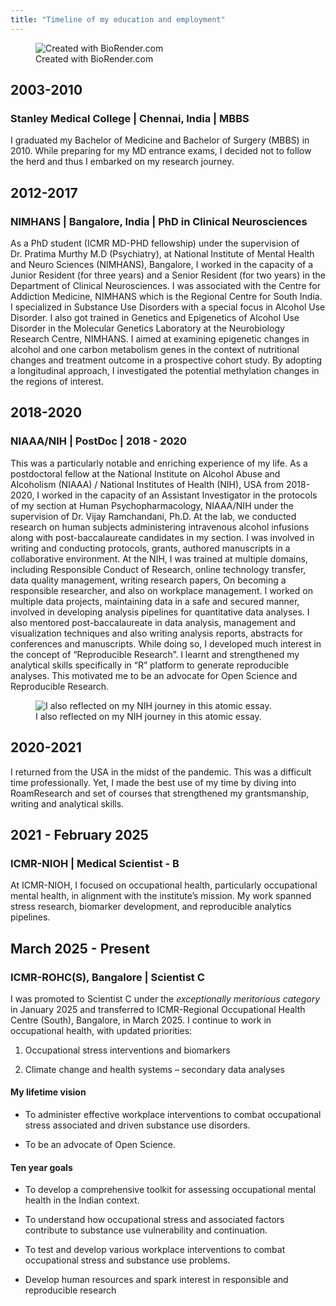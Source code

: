 ```yaml
---
title: "Timeline of my education and employment"
---
```


![Created with BioRender.com](timeline.png){fig-align="center"}

## 2003-2010

### Stanley Medical College \| Chennai, India \| MBBS

I graduated my Bachelor of Medicine and Bachelor of Surgery (MBBS) in 2010. While preparing for my MD entrance exams, I decided not to follow the herd and thus I embarked on my research journey.

## 2012-2017

### NIMHANS \| Bangalore, India \| PhD in Clinical Neurosciences

As a PhD student (ICMR MD-PHD fellowship) under the supervision of Dr. Pratima Murthy M.D (Psychiatry), at National Institute of Mental Health and Neuro Sciences (NIMHANS), Bangalore, I worked in the capacity of a Junior Resident (for three years) and a Senior Resident (for two years) in the Department of Clinical Neurosciences. I was associated with the Centre for Addiction Medicine, NIMHANS which is the Regional Centre for South India. I specialized in Substance Use Disorders with a special focus in Alcohol Use Disorder. I also got trained in Genetics and Epigenetics of Alcohol Use Disorder in the Molecular Genetics Laboratory at the Neurobiology Research Centre, NIMHANS. I aimed at examining epigenetic changes in alcohol and one carbon metabolism genes in the context of nutritional changes and treatment outcome in a prospective cohort study. By adopting a longitudinal approach, I investigated the potential methylation changes in the regions of interest.

## 2018-2020

### NIAAA/NIH \| PostDoc \| 2018 - 2020

This was a particularly notable and enriching experience of my life. As a postdoctoral fellow at the National Institute on Alcohol Abuse and Alcoholism (NIAAA) / National Institutes of Health (NIH), USA from 2018-2020, I worked in the capacity of an Assistant Investigator in the protocols of my section at Human Psychopharmacology, NIAAA/NIH under the supervision of Dr. Vijay Ramchandani, Ph.D. At the lab, we conducted research on human subjects administering intravenous alcohol infusions along with post-baccalaureate candidates in my section. I was involved in writing and conducting protocols, grants, authored manuscripts in a collaborative environment. At the NIH, I was trained at multiple domains, including Responsible Conduct of Research, online technology transfer, data quality management, writing research papers, On becoming a responsible researcher, and also on workplace management. I worked on multiple data projects, maintaining data in a safe and secured manner, involved in developing analysis pipelines for quantitative data analyses. I also mentored post-baccalaureate in data analysis, management and visualization techniques and also writing analysis reports, abstracts for conferences and manuscripts. While doing so, I developed much interest in the concept of "Reproducible Research". I learnt and strengthened my analytical skills specifically in "R" platform to generate reproducible analyses. This motivated me to be an advocate for Open Science and Reproducible Research.

![I also reflected on my NIH journey in this atomic essay.](Echoes_of_NIH.jpeg){fig-align="center"}

## 2020-2021

I returned from the USA in the midst of the pandemic. This was a difficult time professionally. Yet, I made the best use of my time by diving into RoamResearch and set of courses that strengthened my grantsmanship, writing and analytical skills.

## 2021 - February 2025

### ICMR-NIOH \| Medical Scientist - B

At ICMR-NIOH, I focused on occupational health, particularly occupational mental health, in alignment with the institute’s mission. My work spanned stress research, biomarker development, and reproducible analytics pipelines.

## March 2025 - Present

### ICMR-ROHC(S), Bangalore | Scientist C

I was promoted to Scientist C under the *exceptionally meritorious category* in January 2025 and transferred to ICMR-Regional Occupational Health Centre (South), Bangalore, in March 2025. I continue to work in occupational health, with updated priorities:

1. Occupational stress interventions and biomarkers

2. Climate change and health systems – secondary data analyses


#### My lifetime vision

-   To administer effective workplace interventions to combat occupational stress associated and driven substance use disorders.

-   To be an advocate of Open Science.

#### Ten year goals

-   To develop a comprehensive toolkit for assessing occupational mental health in the Indian context.

-   To understand how occupational stress and associated factors contribute to substance use vulnerability and continuation.

-   To test and develop various workplace interventions to combat occupational stress and substance use problems.

-   Develop human resources and spark interest in responsible and reproducible research
